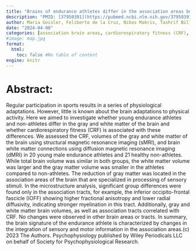 ```yaml
---
title: "Brains of endurance athletes differ in the association areas but not in the primary areas"
description: "PMID: [37950391](https://pubmed.ncbi.nlm.nih.gov/37950391/){target='_blank'}    DOI: [10.1111/psyp.14483](https://doi.org/10.1111/psyp.14483){target='_blank'}"
author: Maria Geisler, Feliberto de la Cruz, Nikos Makris, Tashrif Billah, Fan Zhang, Yogesh Rathi, Lauren J O'Donnell, Sylvain Bouix, Marco Herbsleb, Karl-Jurgen Bar, Zora Kikinis, Thomas Weiss
date: "2024-04-00"
categories: [association brain areas, cardiorespiratory fitness (CRF), diffusion magnetic resonance imaging (dMRI), enduring-training related brain changes, fractional anisotropy (FA), radial diffusivity (RD), sport, structural magnetic resonance imaging (sMRI)]
#image: map.jpg
format:
  html:
    toc: false #No table of content
engine: knitr
---
```


# Abstract:

Regular participation in sports results in a series of physiological adaptations. However, little is known about the brain adaptations to physical activity. Here we aimed to investigate whether young endurance athletes and non-athletes differ in the gray and white matter of the brain and whether cardiorespiratory fitness (CRF) is associated with these differences. We assessed the CRF, volumes of the gray and white matter of the brain using structural magnetic resonance imaging (sMRI), and brain white matter connections using diffusion magnetic resonance imaging (dMRI) in 20 young male endurance athletes and 21 healthy non-athletes. While total brain volume was similar in both groups, the white matter volume was larger and the gray matter volume was smaller in the athletes compared to non-athletes. The reduction of gray matter was located in the association areas of the brain that are specialized in processing of sensory stimuli. In the microstructure analysis, significant group differences were found only in the association tracts, for example, the inferior occipito-frontal fascicle (IOFF) showing higher fractional anisotropy and lower radial diffusivity, indicating stronger myelination in this tract. Additionally, gray and white matter brain volumes, as well as association tracts correlated with CRF. No changes were observed in other brain areas or tracts. In summary, the brain signature of the endurance athlete is characterized by changes in the integration of sensory and motor information in the association areas.(c) 2023 The Authors. Psychophysiology published by Wiley Periodicals LLC on behalf of Society for Psychophysiological Research.
        